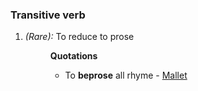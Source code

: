 ===Transitive verb===
#''(Rare):'' To reduce to prose
#:'''Quotations'''
#:*To '''beprose''' all rhyme - [[Mallet]]